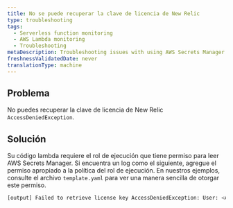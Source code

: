 ```yaml
---
title: No se puede recuperar la clave de licencia de New Relic
type: troubleshooting
tags:
  - Serverless function monitoring
  - AWS Lambda monitoring
  - Troubleshooting
metaDescription: Troubleshooting issues with using AWS Secrets Manager with New Relic.
freshnessValidatedDate: never
translationType: machine
---
```


## Problema

No puedes recuperar la clave de licencia de New Relic `AccessDeniedException`.

## Solución

Su código lambda requiere el rol de ejecución que tiene permiso para leer AWS Secrets Manager. Si encuentra un log como el siguiente, agregue el permiso apropiado a la política del rol de ejecución. En nuestros ejemplos, consulte el archivo `template.yaml` para ver una manera sencilla de otorgar este permiso.

```bash
[output] Failed to retrieve license key AccessDeniedException: User: <ARN> is not authorized to perform: secretsmanager:GetSecretValue on resource: <ARN>
```
